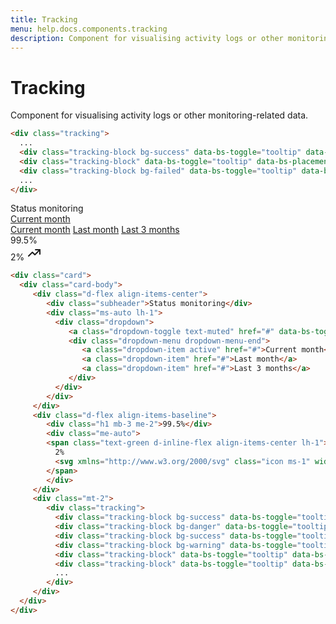 ```yaml
---
title: Tracking
menu: help.docs.components.tracking
description: Component for visualising activity logs or other monitoring-related data.
---
```


# Tracking

Component for visualising activity logs or other monitoring-related data.

<Example>
<div class="tracking">
	<div class="tracking-block bg-success" data-bs-toggle="tooltip" data-bs-placement="top" title="Operational"></div>
	<div class="tracking-block bg-success" data-bs-toggle="tooltip" data-bs-placement="top" title="Operational"></div>
	<div class="tracking-block bg-success" data-bs-toggle="tooltip" data-bs-placement="top" title="Operational"></div>
	<div class="tracking-block bg-success" data-bs-toggle="tooltip" data-bs-placement="top" title="Operational"></div>
	<div class="tracking-block bg-danger" data-bs-toggle="tooltip" data-bs-placement="top" title="Downtime"></div>
	<div class="tracking-block bg-success" data-bs-toggle="tooltip" data-bs-placement="top" title="Operational"></div>
	<div class="tracking-block bg-success" data-bs-toggle="tooltip" data-bs-placement="top" title="Operational"></div>
	<div class="tracking-block bg-success" data-bs-toggle="tooltip" data-bs-placement="top" title="Operational"></div>
	<div class="tracking-block bg-success" data-bs-toggle="tooltip" data-bs-placement="top" title="Operational"></div>
	<div class="tracking-block bg-success" data-bs-toggle="tooltip" data-bs-placement="top" title="Operational"></div>
	<div class="tracking-block bg-success" data-bs-toggle="tooltip" data-bs-placement="top" title="Operational"></div>
	<div class="tracking-block bg-success" data-bs-toggle="tooltip" data-bs-placement="top" title="Operational"></div>
	<div class="tracking-block bg-success" data-bs-toggle="tooltip" data-bs-placement="top" title="Operational"></div>
	<div class="tracking-block bg-warning" data-bs-toggle="tooltip" data-bs-placement="top" title="Big load"></div>
	<div class="tracking-block bg-success" data-bs-toggle="tooltip" data-bs-placement="top" title="Operational"></div>
	<div class="tracking-block bg-success" data-bs-toggle="tooltip" data-bs-placement="top" title="Operational"></div>
	<div class="tracking-block bg-success" data-bs-toggle="tooltip" data-bs-placement="top" title="Operational"></div>
	<div class="tracking-block bg-danger" data-bs-toggle="tooltip" data-bs-placement="top" title="Downtime"></div>
	<div class="tracking-block bg-success" data-bs-toggle="tooltip" data-bs-placement="top" title="Operational"></div>
	<div class="tracking-block bg-success" data-bs-toggle="tooltip" data-bs-placement="top" title="Operational"></div>
	<div class="tracking-block bg-success" data-bs-toggle="tooltip" data-bs-placement="top" title="Operational"></div>
	<div class="tracking-block" data-bs-toggle="tooltip" data-bs-placement="top" title="No data"></div>
	<div class="tracking-block" data-bs-toggle="tooltip" data-bs-placement="top" title="No data"></div>
	<div class="tracking-block bg-success" data-bs-toggle="tooltip" data-bs-placement="top" title="Operational"></div>
	<div class="tracking-block bg-success" data-bs-toggle="tooltip" data-bs-placement="top" title="Operational"></div>
	<div class="tracking-block bg-success" data-bs-toggle="tooltip" data-bs-placement="top" title="Operational"></div>
	<div class="tracking-block bg-success" data-bs-toggle="tooltip" data-bs-placement="top" title="Operational"></div>
	<div class="tracking-block bg-success" data-bs-toggle="tooltip" data-bs-placement="top" title="Operational"></div>
	<div class="tracking-block bg-success" data-bs-toggle="tooltip" data-bs-placement="top" title="Operational"></div>
	<div class="tracking-block bg-success" data-bs-toggle="tooltip" data-bs-placement="top" title="Operational"></div>
</div>
</Example>

~~~html
<div class="tracking">
  ...
  <div class="tracking-block bg-success" data-bs-toggle="tooltip" data-bs-placement="top" title="Operational"></div>
  <div class="tracking-block" data-bs-toggle="tooltip" data-bs-placement="top" title="No data"></div>
  <div class="tracking-block bg-failed" data-bs-toggle="tooltip" data-bs-placement="top" title="Operational"></div>
  ...
</div>
~~~

<Example>
<div class="card">
  <div class="card-body">
	 <div class="d-flex align-items-center">
		<div class="subheader">Status monitoring</div>
		<div class="ms-auto lh-1">
		  <div class="dropdown">
			 <a class="dropdown-toggle text-muted" href="#" data-bs-toggle="dropdown" aria-haspopup="true" aria-expanded="false">Current month</a>
			 <div class="dropdown-menu dropdown-menu-end">
				<a class="dropdown-item active" href="#">Current month</a>
				<a class="dropdown-item" href="#">Last month</a>
				<a class="dropdown-item" href="#">Last 3 months</a>
			 </div>
		  </div>
		</div>
	 </div>
	 <div class="d-flex align-items-baseline">
		<div class="h1 mb-3 me-2">99.5%</div>
		<div class="me-auto">
		<span class="text-green d-inline-flex align-items-center lh-1">
		  2%
		  <svg xmlns="http://www.w3.org/2000/svg" class="icon ms-1" width="24" height="24" viewBox="0 0 24 24" stroke-width="2" stroke="currentColor" fill="none" stroke-linecap="round" stroke-linejoin="round"><path stroke="none" d="M0 0h24v24H0z" fill="none"/><polyline points="3 17 9 11 13 15 21 7" /><polyline points="14 7 21 7 21 14" /></svg>
		</span>
		</div>
	 </div>
	 <div class="mt-2">
		<div class="tracking">
		  <div class="tracking-block bg-success" data-bs-toggle="tooltip" data-bs-placement="top" title="Operational"></div>
		  <div class="tracking-block bg-success" data-bs-toggle="tooltip" data-bs-placement="top" title="Operational"></div>
		  <div class="tracking-block bg-success" data-bs-toggle="tooltip" data-bs-placement="top" title="Operational"></div>
		  <div class="tracking-block bg-success" data-bs-toggle="tooltip" data-bs-placement="top" title="Operational"></div>
		  <div class="tracking-block bg-danger" data-bs-toggle="tooltip" data-bs-placement="top" title="Downtime"></div>
		  <div class="tracking-block bg-success" data-bs-toggle="tooltip" data-bs-placement="top" title="Operational"></div>
		  <div class="tracking-block bg-success" data-bs-toggle="tooltip" data-bs-placement="top" title="Operational"></div>
		  <div class="tracking-block bg-success" data-bs-toggle="tooltip" data-bs-placement="top" title="Operational"></div>
		  <div class="tracking-block bg-success" data-bs-toggle="tooltip" data-bs-placement="top" title="Operational"></div>
		  <div class="tracking-block bg-success" data-bs-toggle="tooltip" data-bs-placement="top" title="Operational"></div>
		  <div class="tracking-block bg-success" data-bs-toggle="tooltip" data-bs-placement="top" title="Operational"></div>
		  <div class="tracking-block bg-success" data-bs-toggle="tooltip" data-bs-placement="top" title="Operational"></div>
		  <div class="tracking-block bg-success" data-bs-toggle="tooltip" data-bs-placement="top" title="Operational"></div>
		  <div class="tracking-block bg-warning" data-bs-toggle="tooltip" data-bs-placement="top" title="Big load"></div>
		  <div class="tracking-block bg-success" data-bs-toggle="tooltip" data-bs-placement="top" title="Operational"></div>
		  <div class="tracking-block bg-success" data-bs-toggle="tooltip" data-bs-placement="top" title="Operational"></div>
		  <div class="tracking-block bg-success" data-bs-toggle="tooltip" data-bs-placement="top" title="Operational"></div>
		  <div class="tracking-block bg-danger" data-bs-toggle="tooltip" data-bs-placement="top" title="Downtime"></div>
		  <div class="tracking-block bg-success" data-bs-toggle="tooltip" data-bs-placement="top" title="Operational"></div>
		  <div class="tracking-block bg-success" data-bs-toggle="tooltip" data-bs-placement="top" title="Operational"></div>
		  <div class="tracking-block bg-success" data-bs-toggle="tooltip" data-bs-placement="top" title="Operational"></div>
		  <div class="tracking-block" data-bs-toggle="tooltip" data-bs-placement="top" title="No data"></div>
		  <div class="tracking-block" data-bs-toggle="tooltip" data-bs-placement="top" title="No data"></div>
		  <div class="tracking-block bg-success" data-bs-toggle="tooltip" data-bs-placement="top" title="Operational"></div>
		  <div class="tracking-block bg-success" data-bs-toggle="tooltip" data-bs-placement="top" title="Operational"></div>
		  <div class="tracking-block bg-success" data-bs-toggle="tooltip" data-bs-placement="top" title="Operational"></div>
		  <div class="tracking-block bg-success" data-bs-toggle="tooltip" data-bs-placement="top" title="Operational"></div>
		  <div class="tracking-block bg-success" data-bs-toggle="tooltip" data-bs-placement="top" title="Operational"></div>
		  <div class="tracking-block bg-success" data-bs-toggle="tooltip" data-bs-placement="top" title="Operational"></div>
		  <div class="tracking-block bg-success" data-bs-toggle="tooltip" data-bs-placement="top" title="Operational"></div>
		</div>
	 </div>
  </div>
</div>
</Example>

~~~html
<div class="card">
  <div class="card-body">
	 <div class="d-flex align-items-center">
		<div class="subheader">Status monitoring</div>
		<div class="ms-auto lh-1">
		  <div class="dropdown">
			 <a class="dropdown-toggle text-muted" href="#" data-bs-toggle="dropdown" aria-haspopup="true" aria-expanded="false">Current month</a>
			 <div class="dropdown-menu dropdown-menu-end">
				<a class="dropdown-item active" href="#">Current month</a>
				<a class="dropdown-item" href="#">Last month</a>
				<a class="dropdown-item" href="#">Last 3 months</a>
			 </div>
		  </div>
		</div>
	 </div>
	 <div class="d-flex align-items-baseline">
		<div class="h1 mb-3 me-2">99.5%</div>
		<div class="me-auto">
		<span class="text-green d-inline-flex align-items-center lh-1">
		  2%
		  <svg xmlns="http://www.w3.org/2000/svg" class="icon ms-1" width="24" height="24" viewBox="0 0 24 24" stroke-width="2" stroke="currentColor" fill="none" stroke-linecap="round" stroke-linejoin="round"><path stroke="none" d="M0 0h24v24H0z" fill="none"/><polyline points="3 17 9 11 13 15 21 7" /><polyline points="14 7 21 7 21 14" /></svg>
		</span>
		</div>
	 </div>
	 <div class="mt-2">
		<div class="tracking">
		  <div class="tracking-block bg-success" data-bs-toggle="tooltip" data-bs-placement="top" title="Operational"></div>
		  <div class="tracking-block bg-danger" data-bs-toggle="tooltip" data-bs-placement="top" title="Downtime"></div>
		  <div class="tracking-block bg-success" data-bs-toggle="tooltip" data-bs-placement="top" title="Operational"></div>
		  <div class="tracking-block bg-warning" data-bs-toggle="tooltip" data-bs-placement="top" title="Big load"></div>
		  <div class="tracking-block" data-bs-toggle="tooltip" data-bs-placement="top" title="No data"></div>
		  <div class="tracking-block" data-bs-toggle="tooltip" data-bs-placement="top" title="No data"></div>
		  ...
		</div>
	 </div>
  </div>
</div>
~~~